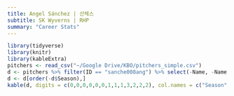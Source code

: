 ```yaml
---
title: Angel Sánchez | 산체스
subtitle: SK Wyverns | RHP
summary: "Career Stats"
---
```

```r
library(tidyverse)
library(knitr)
library(kableExtra)
pitchers <- read_csv("~/Google Drive/KBO/pitchers_simple.csv")
d <- pitchers %>% filter(ID == "sanche008ang") %>% select(-Name, -Name.mykbo, -KName, -Position, -ID)
d <- d[order(-d$Season),]
kable(d, digits = c(0,0,0,0,0,0,1,1,1,3,2,2,2), col.names = c("Season","Team","Age","G","GS","IP","K/9","BB/9","HR/9","BABIP","ERA","FIP","WAR")) %>% kable_styling(bootstrap_options = c("striped", "hover"), fixed_thead = T)
```
